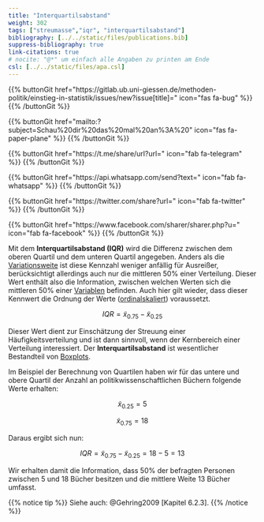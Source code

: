 ```yaml
---
title: "Interquartilsabstand"
weight: 302
tags: ["streumasse","iqr", "interquartilsabstand"]
bibliography: [../../static/files/publications.bib]
suppress-bibliography: true
link-citations: true
# nocite: "@*" um einfach alle Angaben zu printen am Ende
csl: [../../static/files/apa.csl]
---
```


{{% buttonGit href=\"https\:\/\/gitlab.ub.uni-giessen.de\/methoden-politik\/einstieg-in-statistik\/issues\/new?issue[title]=\" icon=\"fas fa-bug\" %}} {{% /buttonGit %}} 

{{% buttonGit href=\"mailto\:?subject=Schau\%20dir\%20das\%20mal\%20an\%3A\%20\" icon=\"fas fa-paper-plane\" %}} {{% /buttonGit %}}

{{% buttonGit href=\"https\:\/\/t.me\/share\/url?url=\" icon=\"fab fa-telegram\" %}} {{% /buttonGit %}}

{{% buttonGit href=\"https\:\/\/api.whatsapp.com\/send?text=\" icon=\"fab fa-whatsapp\" %}} {{% /buttonGit %}}

{{% buttonGit href=\"https\:\/\/twitter.com\/share?url=\" icon=\"fab fa-twitter\" %}} {{% /buttonGit %}}

{{% buttonGit href=\"https\:\/\/www.facebook.com\/sharer\/sharer.php?u=\" icon=\"fab fa-facebook\" %}} {{% /buttonGit %}}

Mit dem **Interquartilsabstand (IQR)** wird die Differenz zwischen dem oberen Quartil und dem unteren Quartil angegeben. Anders als die [Variationsweite](../../glossar/spannweite/index.html) ist diese Kennzahl weniger anfällig für Ausreißer, berücksichtigt allerdings auch nur die mittleren $50\%$ einer Verteilung. Dieser Wert enthält also die Information, zwischen welchen Werten sich die mittleren $50\%$ einer [Variablen](../../glossar/variable/index.html) befinden. Auch hier gilt wieder, dass dieser Kennwert die Ordnung der Werte ([ordinalskaliert](../../glossar/ordinalskala/index.html)) voraussetzt.

$$IQR=\tilde{x}_{0.75} - \tilde{x}_{0.25}$$

Dieser Wert dient zur Einschätzung der Streuung einer Häufigkeitsverteilung und ist dann sinnvoll, wenn der Kernbereich einer Verteilung interessiert. Der **Interquartilsabstand** ist wesentlicher Bestandteil von [Boxplots](../../glossar/boxplot/index.html).

Im Beispiel der Berechnung von Quartilen haben wir für das untere und obere Quartil der Anzahl an politikwissenschaftlichen Büchern folgende Werte erhalten:

$$\tilde{x}_{0.25}=5$$

$$\tilde{x}_{0.75}=18$$

Daraus ergibt sich nun:

$$IQR=\tilde{x}_{0.75} - \tilde{x}_{0.25}=18-5=13$$

Wir erhalten damit die Information, dass $50\%$ der befragten Personen zwischen $5$ und $18$ Bücher besitzen und die mittlere Weite $13$ Bücher umfasst.

{{% notice tip %}}
Siehe auch: @Gehring2009 [Kapitel 6.2.3].
{{% /notice %}}